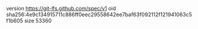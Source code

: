version https://git-lfs.github.com/spec/v1
oid sha256:4e9c134915711c886ff0eec29558642ee7baf63f092112f121941063c5f1b605
size 53360
